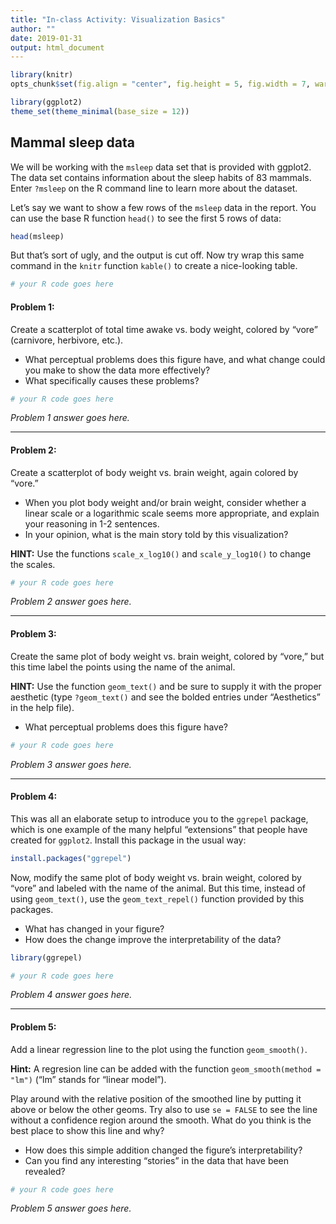```yaml
---
title: "In-class Activity: Visualization Basics"
author: ""
date: 2019-01-31
output: html_document
---
```


```r
library(knitr)
opts_chunk$set(fig.align = "center", fig.height = 5, fig.width = 7, warning = FALSE)

library(ggplot2)
theme_set(theme_minimal(base_size = 12))
```

## Mammal sleep data

We will be working with the `msleep` data set that is provided with ggplot2. The data set contains information about the sleep habits of 83 mammals. Enter `?msleep` on the R command line to learn more about the dataset.

Let's say we want to show a few rows of the `msleep` data in the report. You can use the base R function `head()` to see the first 5 rows of data:

```r
head(msleep)
```

But that's sort of ugly, and the output is cut off. Now try wrap this same command in the `knitr` function `kable()` to create a nice-looking table.

```r
# your R code goes here
```


#### **Problem 1:** 

Create a scatterplot of total time awake vs. body weight, colored by "vore" (carnivore, herbivore, etc.).

- What perceptual problems does this figure have, and what change could you make to show the data more effectively? 
- What specifically causes these problems?

```r
# your R code goes here
```

*Problem 1 answer goes here.*

<hr>

#### **Problem 2:** 

Create a scatterplot of body weight vs. brain weight, again colored by "vore."

- When you plot body weight and/or brain weight, consider whether a linear scale or a logarithmic scale seems more appropriate, and explain your reasoning in 1-2 sentences.
- In your opinion, what is the main story told by this visualization?  

**HINT:** Use the functions `scale_x_log10()` and `scale_y_log10()` to change the scales.

```r
# your R code goes here
```

*Problem 2 answer goes here.*

<hr>

#### **Problem 3:** 

Create the same plot of body weight vs. brain weight, colored by "vore," but this time label the points using the name of the animal.

**HINT:** Use the function `geom_text()` and be sure to supply it with the proper aesthetic (type `?geom_text()` and see the bolded entries under "Aesthetics" in the help file). 

- What perceptual problems does this figure have?

```r
# your R code goes here
```

*Problem 3 answer goes here.* 

<hr>

#### **Problem 4:** 

This was all an elaborate setup to introduce you to the `ggrepel` package, which is one example of the many helpful "extensions" that people have created for `ggplot2`. Install this package in the usual way: 

```r
install.packages("ggrepel")
```

Now, modify the same plot of body weight vs. brain weight, colored by "vore" and labeled with the name of the animal. But this time, instead of using `geom_text()`, use the `geom_text_repel()` function provided by this packages.

- What has changed in your figure?
- How does the change improve the interpretability of the data?

```r
library(ggrepel)

# your R code goes here
```

*Problem 4 answer goes here.* 

<hr>

#### **Problem 5:** 

Add a linear regression line to the plot using the function `geom_smooth()`.

**Hint:** A regresion line can be added with the function `geom_smooth(method = "lm")` ("lm" stands for "linear model").

Play around with the relative position of the smoothed line by putting it above or below the other geoms. Try also to use `se = FALSE` to see the line without a confidence region around the smooth. What do you think is the best place to show this line and why? 

- How does this simple addition changed the figure's interpretability? 
- Can you find any interesting "stories" in the data that have been revealed?


```r
# your R code goes here
```

*Problem 5 answer goes here.* 